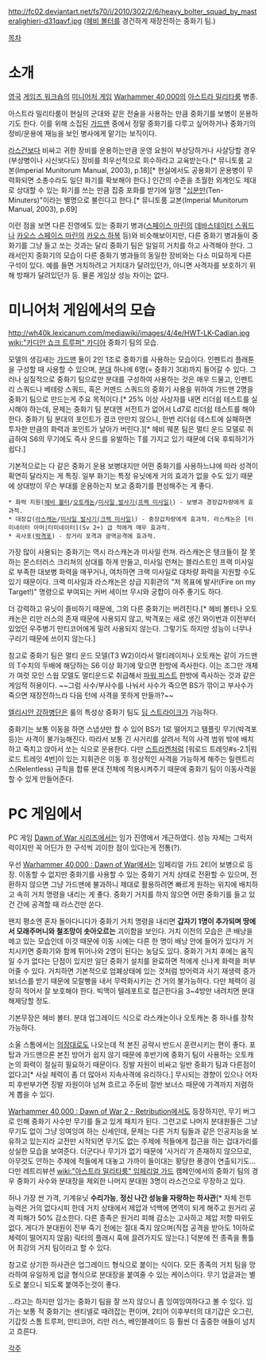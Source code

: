 {{{+1 '''Heavy Weapons Squad'''}}}
http://fc02.deviantart.net/fs70/i/2010/302/2/6/heavy_bolter_squad_by_masteralighieri-d31qavf.jpg
([[헤비 볼터]]를 경건하게 재장전하는 중화기 팀.)

[[목차]]

= 소개 =
[[영국]] [[게임즈 워크숍]]의 [[미니어처 게임]] [[Warhammer 40,000]]의 [[아스트라 밀리타룸]] 병종.

아스트라 밀리타룸이 현실의 군대와 같은 전술을 사용하는 만큼 중화기를 보병이 운용하기도 한다. 이를 위해 소집된 [[가드맨]] 중에서 정말 중화기를 다루고 싶어하거나 중화기의 정비/운용에 재능을 보인 병사에게 맡기는 보직이다.

[[라스건(Warhammer 40,000)|라스건]]보다 비싸고 귀한 장비를 운용하는만큼 운영 요원이 부상당하거나 사살당할 경우 (부상병이나 시신보다도) 장비를 최우선적으로 회수하라고 교육받는다.[* 뮤니토룸 교본(Imperial Munitorum Manual, 2003), p.18][* 현실에서도 공용화기 운용병이 무력화되면 소총수라도 일단 화기를 확보해야 한다.] 인간의 수준을 초월한 외계인도 제대로 상대할 수 있는 화기를 쓰는 만큼 집중 포화를 받기에 일명 "[[한대만|십분만]](Ten-Minuters)"이라는 별명으로 불린다고 한다.[* 뮤니토룸 교본(Imperial Munitorum Manual, 2003), p.69]

이런 점을 보면 다른 진영에도 있는 중화기 병과([[스페이스 마린]]의 [[데바스테이터 스쿼드]]나 [[카오스 스페이스 마린]]의 [[카오스 하복]] 등)와 비슷해보이지만, 다른 중화기 병과들이 중화기를 그냥 들고 쏘는 것과는 달리 중화기 팀은 일일히 거치를 하고 사격해야 한다. 그래서인지 중화기의 모습이 다른 중화기 병과들의 동일한 장비와는 다소 미묘하게 다른 구석이 있다. 예를 들면 거치하려고 거치대가 달려있던가, 아니면 사격자를 보호하기 위해 방패가 달려있던가 등. 물론 게임상 성능 차이는 없다.

= 미니어처 게임에서의 모습 =
http://wh40k.lexicanum.com/mediawiki/images/4/4e/HWT-LK-Cadian.jpg
[[wiki:"카디안 쇼크 트루퍼" 카디아]] 중화기 팀의 모습.

모델의 생김새는 [[가드맨]] 둘이 2인 1조로 중화기를 사용하는 모습이다. 인펜트리 플래툰을 구성할 때 사용할 수 있으며, [[분대]] 하나에 6명(= 중화기 3대)까지 들어갈 수 있다. 그러나 실질적으로 중화기 팀으로만 분대를 구성하여 사용하는 것은 매우 드물고, 인펜트리 스쿼드나 베테랑 스쿼드, 혹은 커맨드 스쿼드의 중화기 사용을 위하여 가드맨 2명을 중화기 팀으로 만드는게 주요 목적이다.[* 25% 이상 사상자를 내면 리더쉽 테스트를 실시해야 하는데, 문제는 중화기 팀 분대엔 서전트가 없어서 Ld7로 리더쉽 테스트를 해야한다. 중화기 팀 분대의 포인트가 결코 만만치 않으니, 한번 리더쉽 테스트에 실패하면 투자한 만큼의 화력과 포인트가 날아가 버린다.][* 헤비 웨폰 팀은 멀티 운드 모델로 취급하여 S6의 무기에도 즉사 운드를 유발하는 T를 가지고 있기 때문에 더욱 후퇴하기가 쉽다.]

기본적으로는 다 같은 중화기 운용 보병대지만 어떤 중화기를 사용하느냐에 따라 성격이 확연히 달라지는 게 특징. 일부 화기는 특정 유닛에게 거의 효과가 없을 수도 있기 때문에 상대방이 무슨 부대를 운용하는지 보고 중화기를 편성해주는 게 좋다.

 * 화력 지원([[헤비 볼터]]/[[오토캐논(Warhammer 40,000)|오토캐논]]/[[미사일 발사기(Warhammer 40,000)|미사일 발사기(프랙 미사일)]]) - 보병과 경장갑차량에게 효과적.
 * 대장갑([[라스캐논]]/[[미사일 발사기(Warhammer 40,000)|미사일 발사기(크랙 미사일)]]) - 중장갑차량에게 효과적. 라스캐논은 [터미네이터 아머|터미네이터](Sv 2+) 급 적에게 매우 효과적.
 * 곡사포([[박격포]]) - 장거리 포격과 광역공격에 효과적.

가장 많이 사용되는 중화기는 역시 라스캐논과 미사일 런쳐. 라스캐논은 탱크들이 잘 못하는 몬스터러스 크리쳐의 상대를 하게 만들고, 미사일 런쳐는 블라스트인 프랙 미사일로 부족한 대보병 화력을 매꾸거나, 여차하면 크랙 미사일로 대차량 화력을 지원할 수도 있기 때문이다. 크랙 미사일과 라스캐논은 상급 지휘관의 "저 목표에 발사!(Fire on my Target!)" 명령으로 부여되는 커버 세이브 무시와 궁합이 아주 좋기도 하다.

더 강력하고 유닛이 즐비하기 때문에, 그외 다른 중화기는 버려진다.[* 헤비 볼터나 오토 캐논은 리만 러스의 존재 때문에 사용되지 않고, 박격포는 새로 생긴 와이번과 이전부터 있었던 우주병기 만티코어에게 밀려 사용되지 않는다. 그렇기도 하지만 성능이 너무나 구리기 때문에 쓰이지 않는다.] 

참고로 중화기 팀은 멀티 운드 모델(T3 W2)이라서 멀티레이저나 오토캐논 같이 가드맨의 T수치의 두배에 해당하는 S6 이상 화기에 맞으면 한방에 즉사한다. 이는 조그만 개체가 여럿 모인 스웜 모델도 멀티운드로 취급해서 [[파워 피스트]] 한방에 즉사하는 것과 같은 게임적 허용이다. ~~그럼 사수/부사수를 나눠서 사수가 죽으면 BS가 깎이고 부사수가 죽으면 재장전하느라 다음 턴에 사격을 못하게 만들까?~~

[[엘리시안 강하병단]]은 룰의 특성상 중화기 팀도 [[딥 스트라이크]]가 가능하다.

중화기는 보통 이동을 하면 스냅샷만 할 수 있어 BS가 1로 떨어지고 템플릿 무기(박격포 등)는 사격이 불가능해진다. 따라서 보통 긴 사거리를 살려서 적의 사격 범위 밖에 배치하고 죽치고 앉아서 쏘는 식으로 운용한다. 다만 [[스트라켄]]처럼 [워로드 트레잇#s-2.1|워로드 트레잇 4번]이 있는 지휘관은 이동 후 정상적인 사격을 가능하게 해주는 릴렌트리스(Relentless) 규칙을 합류 분대 전체에 적용시켜주기 때문에 중화기 팀이 이동사격을 할 수 있게 만들어준다.

= PC 게임에서 =
PC 게임 [[Dawn of War 시리즈]]에서는 임가 진영에서 개근하였다. 성능 자체는 그럭저럭이지만 꼭 어딘가 한 구석씩 괴이한 점이 있다는게 전통(?).

우선 [[Warhammer 40,000 : Dawn of War]]에서는 임페리얼 가드 2티어 보병으로 등장. 이동할 수 없지만 중화기를 사용할 수 있는 중화기 거치 상태로 전환할 수 있으며, 전환하지 않으면 그냥 가드맨에 불과하니 제대로 활용하려면 빠르게 원하는 위치에 배치하고 속히 거치 명령을 내리는 게 좋다. 중화기 거치를 하지 않으면 어떤 중화기를 들고 있건 간에 공격할 때 라스건만 쏜다.

왠지 평소엔 혼자 돌아다니다가 중화기 거치 명령을 내리면 '''갑자기 1명이 추가되며 땅에서 모래주머니와 철조망이 솟아오르는''' 괴이함을 보인다. 거치 이전의 모습은 큰 배낭을 메고 있는 모습인데 이것 때문에 이동 시에는 다른 한 명이 배낭 안에 들어가 있다가 거치시키면 중화기와 함께 튀어나와 2명이 된다는 농담도 있다. 중화기 거치 후에는 움직일 수가 없다는 단점이 있지만 일단 중화기 설치를 완료하면 적에게 신나게 화력을 퍼부어줄 수 있다. 거치하면 기본적으로 엄폐상태에 있는 것처럼 방어력과 사기 재생력 증가 보너스를 받기 때문에 모랄빵을 내서 무력화시키는 건 거의 불가능하다. 
다만 체력이 굉장히 적어서 잘 보호해야 한다. 빅맥이 텔레포트로 접근한다음 3~4방만 내려치면 분대 해제당할 정도.

기본무장은 헤비 볼터. 분대 업그레이드 식으로 라스캐논이나 오토캐논 중 하나를 장착 가능하다.

소울 스톰에서는 [[의장대]]로도 나오는데 적 본진 공략시 반드시 훈련시키는 편이 좋다. 포탑과 가드맨으론 본진 방어가 쉽지 않기 때문에 후반기에 중화기 팀이 사용하는 오토캐논의 화력이 절실히 필요하기 때문이다.
징발 자원이 비싸고 일반 중화기 팀과 다른점이 없다고[* 사실 체력이 좀 더 많아서 지속사격에 유리하다.] 무시되는 경향이 있으나 어차피 후반부가면 징발 자원이야 넘쳐 흐르고 주둔비 절반 보너스 때문에 가격까지 저렴하게 뽑을 수 있다.

[[Warhammer 40,000 : Dawn of War 2 - Retribution]]에서도 등장하지만, 무기 버그로 인해 중화기 사수만 무기를 들고 있게 패치가 된다. 그런고로 나머지 분대원들은 그냥 무기도 없이 그냥 잉여잉여 하는 신세인데, 문제는 다른 거치 팀들과 같은 인공지능을 보유하고 있는지라 교전만 시작되면 무기도 없는 주제에 적들에게 접근을 하는 겁대가리를 상실한 모습을 보여준다. 더군다나 무기가 없기 때문에 '사거리'가 존재하지 않으므로, 아무것도 안하는 주제에 적들에게 대놓고 가까이 들이대는 황당한 풍경이 연출되기도... 다만 레트리뷰션 [[wiki:"아스트라 밀리타룸" 임페리얼 가드]] 캠페인에서의 중화기 팀의 경우 중화기 사수와 분대장을 제외한 나머지 분대원 3명이 라스건으로 무장하고 있다. 

허나 가장 싼 가격, 기계유닛 '''수리가능''', '''정신 나간 성능을 자랑하는 하사관'''[* 자체 전투 능력은 거의 없다시피 한데 거치 상태에서 제압과 넉백에 면역이 되게 해주고 원거리 공격 피해가 50% 감소한다. 다른 종족은 원거리 피해 감소는 고사하고 제압 저항 따위도 없다. 게다가 분대원이 전부 죽기 전에는 절대 죽지 않으며(직접 공격을 받아도 1이하로 체력이 떨어지지 않음) 릭터의 플래시 훅에 끌려가지도 않는다.] 덕분에 전 종족을 통틀어 최강의 거치 팀이라고 할 수 있다.

참고로 상기한 하사관은 업그레이드 형식으로 붙이는 식이다. 모든 종족의 거치 팀을 망라하여 유일하게 업글 형식으로 분대장을 붙여줄 수 있는 케이스이다. 무기 업글과는 별도로 붙으니 되도록 붙여주는것이 좋다.

...라고는 하지만 임가는 중화기 팀을 잘 쓰지 않으니 좀 잉여잉여하다고 볼 수 있다. 임가는 보통 적 중화기는 센티넬로 때려잡는 편이며, 2티어 이후부터의 대기갑은 오그린, 기갑킷 스톰 트루퍼, 만티코어, 리만 러스, 베인블레이드 등 훨씬 더 출중한 애들이 넘치고 흐른다.

[[각주]]
